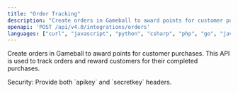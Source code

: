 ```yaml
---
title: "Order Tracking"
description: "Create orders in Gameball to award points for customer purchases."
openapi: 'POST /api/v4.0/integrations/orders'
languages: ["curl", "javascript", "python", "csharp", "php", "go", "java", "ruby"]
---
```


Create orders in Gameball to award points for customer purchases. This API is used to track orders and reward customers for their completed purchases.

<Info>
Security: Provide both `apikey` and `secretkey` headers.
</Info>
